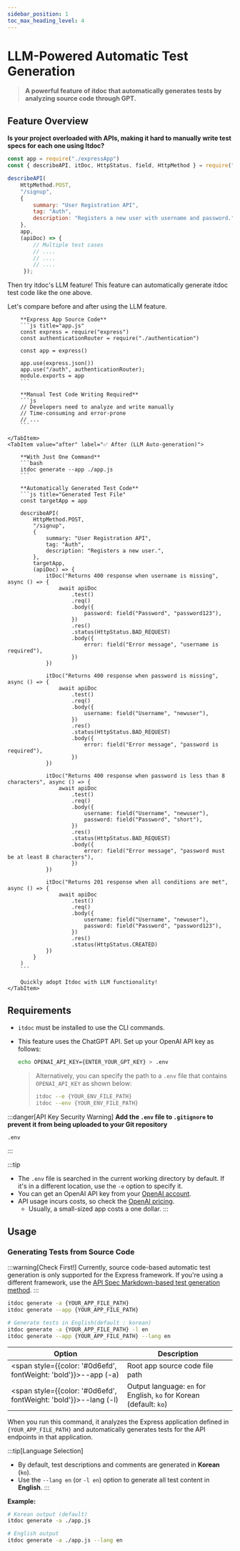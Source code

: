 ```yaml
---
sidebar_position: 1
toc_max_heading_level: 4
---
```



# LLM-Powered Automatic Test Generation

> **A powerful feature of itdoc that automatically generates tests by analyzing source code through GPT.**

## Feature Overview

**Is your project overloaded with APIs, making it hard to manually write test specs for each one using Itdoc?**

```js
const app = require("./expressApp")
const { describeAPI, itDoc, HttpStatus, field, HttpMethod } = require("itdoc")

describeAPI(
    HttpMethod.POST,
    "/signup",
    {
        summary: "User Registration API",
        tag: "Auth",
        description: "Registers a new user with username and password.",
    },
    app,
    (apiDoc) => {
        // Multiple test cases
        // ....
        // ....
        // ....
     });
```

Then try itdoc's LLM feature! This feature can automatically generate itdoc test code like the one above.

Let's compare before and after using the LLM feature.

<Tabs>
    <TabItem value="before" label="🚫 Before (Manual)" default>

        **Express App Source Code**
        ```js title="app.js"
        const express = require("express")
        const authenticationRouter = require("./authentication")

        const app = express()

        app.use(express.json())
        app.use("/auth", authenticationRouter);
        module.exports = app
        ```

        **Manual Test Code Writing Required**
        ```js
        // Developers need to analyze and write manually
        // Time-consuming and error-prone
        // ...
        ```

    </TabItem>
    <TabItem value="after" label="✅ After (LLM Auto-generation)">

        **With Just One Command**
        ```bash
        itdoc generate --app ./app.js
        ```

        **Automatically Generated Test Code**
        ```js title="Generated Test File"
        const targetApp = app

        describeAPI(
            HttpMethod.POST,
            "/signup",
            {
                summary: "User Registration API",
                tag: "Auth",
                description: "Registers a new user.",
            },
            targetApp,
            (apiDoc) => {
                itDoc("Returns 400 response when username is missing", async () => {
                    await apiDoc
                        .test()
                        .req()
                        .body({
                            password: field("Password", "password123"),
                        })
                        .res()
                        .status(HttpStatus.BAD_REQUEST)
                        .body({
                            error: field("Error message", "username is required"),
                        })
                })

                itDoc("Returns 400 response when password is missing", async () => {
                    await apiDoc
                        .test()
                        .req()
                        .body({
                            username: field("Username", "newuser"),
                        })
                        .res()
                        .status(HttpStatus.BAD_REQUEST)
                        .body({
                            error: field("Error message", "password is required"),
                        })
                })

                itDoc("Returns 400 response when password is less than 8 characters", async () => {
                    await apiDoc
                        .test()
                        .req()
                        .body({
                            username: field("Username", "newuser"),
                            password: field("Password", "short"),
                        })
                        .res()
                        .status(HttpStatus.BAD_REQUEST)
                        .body({
                            error: field("Error message", "password must be at least 8 characters"),
                        })
                })

                itDoc("Returns 201 response when all conditions are met", async () => {
                    await apiDoc
                        .test()
                        .req()
                        .body({
                            username: field("Username", "newuser"),
                            password: field("Password", "password123"),
                        })
                        .res()
                        .status(HttpStatus.CREATED)
                })
            }
        )
        ```

        Quickly adopt Itdoc with LLM functionality!
    </TabItem>
</Tabs>

## Requirements

- `itdoc` must be installed to use the CLI commands.

- This feature uses the ChatGPT API. Set up your OpenAI API key as follows:

  ```bash title="Add your key to the .env file like this"
  echo OPENAI_API_KEY={ENTER_YOUR_GPT_KEY} > .env
  ```

  > Alternatively, you can specify the path to a `.env` file that contains `OPENAI_API_KEY` as shown below:
  > ```bash
  > itdoc --e {YOUR_ENV_FILE_PATH}
  > itdoc --env {YOUR_ENV_FILE_PATH}
  > ```


:::danger[API Key Security Warning]
**Add the `.env` file to `.gitignore` to prevent it from being uploaded to your Git repository**

```bash title="Content to add to .gitignore"
.env
```
:::

:::tip
- The `.env` file is searched in the current working directory by default. If it's in a different location, use the `-e` option to specify it.
- You can get an OpenAI API key from your [OpenAI account](https://platform.openai.com/signup).
- API usage incurs costs, so check the [OpenAI pricing](https://openai.com/pricing).
  - Usually, a small-sized app costs a one dollar.
:::

## Usage

### Generating Tests from Source Code

:::warning[Check First!]
Currently, source code-based automatic test generation is only supported for the Express framework. If you're using a different framework, use the [API Spec Markdown-based test generation method](#generating-tests-from-api-spec-markdown).
:::

```bash
itdoc generate -a {YOUR_APP_FILE_PATH}
itdoc generate --app {YOUR_APP_FILE_PATH}

# Generate tests in English(default : korean)
itdoc generate -a {YOUR_APP_FILE_PATH} -l en
itdoc generate --app {YOUR_APP_FILE_PATH} --lang en 
```

| Option                                                                 | Description                    |
|------------------------------------------------------------------------|--------------------------------|
| <span style={{color: '#0d6efd', fontWeight: 'bold'}}>--app (-a)</span> | Root app source code file path |
| <span style={{color: '#0d6efd', fontWeight: 'bold'}}>--lang (-l)</span> | Output language: `en` for English, `ko` for Korean (default: `ko`) |

When you run this command, it analyzes the Express application defined in `{YOUR_APP_FILE_PATH}` and automatically generates tests for the API endpoints in that application.

:::tip[Language Selection]
- By default, test descriptions and comments are generated in **Korean** (`ko`).
- Use the `--lang en` (or `-l en`) option to generate all test content in **English**.
:::

**Example:**
```bash
# Korean output (default)
itdoc generate -a ./app.js

# English output
itdoc generate -a ./app.js --lang en
``` 